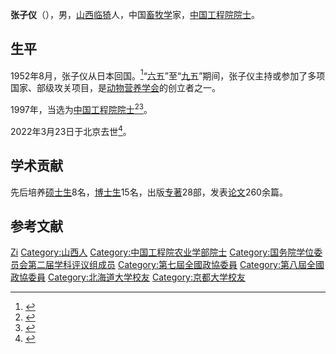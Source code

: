 
{{Otheruses|other=名为张子仪的其他人物|张子仪}}
{{Infobox_Person
| name = 张子仪
| honorific_suffix = [[中国工程院院士|院士]]
|image= 
|box_width= 
| period = 
|birth_name=
| other_names =
| Sex =男
|birth_date= {{birth date|1925|3|4}}
|birth_place= {{CHN-1912|山西省}}[[河东道|河东道]][[临猗县|临猗县]]
|death_date= {{death date and age|2022|3|23|1925|3|4}}
|death_place= {{CHN}}[[北京市|北京市]]
| nationality = {{PRC}}
| 籍贯       = [[山西|山西]][[临猗|临猗]]
| 母校 = [[北海道帝国大学|北海道帝国大学]]<br>[[京都大学|京都大学]]
| 活跃时期   = 
| 机构       = [[中国农业科学院|中国农业科学院]][[中国农业科学院北京畜牧兽医研究所|畜牧研究所]]
| 研究领域   = 饲料营养科学
| 别名     = 
| 知名于   = 
| 职业     = [[动物营养学|动物营养学]]家
| title       = {{ubl
  |{{Infobox People CAE
  |学部 = 农业学部
  |专业 = 
  |当选年 = 1997年
  }}
 }}
| residence =
| party =
| religion =
| spouse = 
| relatives = 
|education= 
*1945年，毕业日本[[北海道帝国大学|北海道帝国大学]]农类预科
*1948年，毕业于日本[[京都大学|京都大学]]农学部，获农学士学位。
*1948年-1952年，日本京都大学研究生院畜产学科攻读[[动物营养学|动物营养学]]研究生。<ref name=":0" />
| past = 
*[[华北农业科学研究所|华北农业科学研究所]]畜牧系一级技术员、饲料组组长
*[[中国农科院|中国农科院]]畜牧研究所副研、研究员
*第七、八届[[全国政协委员|全国政协委员]]
*第一届[[全国饲料工业标准化技术委员会|全国饲料工业标准化技术委员会]]副主任委员
*[[国家动物营养重点实验室|国家动物营养重点实验室]]顾问
*[[中国畜牧兽医学会|中国畜牧兽医学会]]常务理事
*[[动物营养学会|动物营养学会]]常务副会长、会长、名誉会长
*[[中国农学会|中国农学会]]计算机农业应用分会顾问
*[[中国自动化学会|中国自动化学会]]农业专家系统专业委员会顾问
*[[中国饲料工业协会|中国饲料工业协会]]副会长
*农业部第一、二、三、五、六、七届畜牧组专家顾问及科学技术委员会委员
*[[中国工程院|中国工程院]]农业轻纺环保学部[[中国工程院院士|院士]]
*中国工程院科学道德建设委员会委员
| work =
*《中国饲料成分及营养价值表》
*《中国饲料分类法及编码系统》
*《饲料原料标准》
*《饲料卫生标准》
*《饲料监测用近红外光谱分析技术软件》
*《程控人工气候室的研究》
*《猪鸡饲料营养参数及饲料配方新技术》
*《中国饲料数据库》
*《中国农业大百科畜牧卷》（副主编）
*《中国饲料学》ISBN 9787109062559（主编）
|awards=
*获得国家级科技进步奖4项
*获得省级科学进步奖15项
*[[中华科教基金会|中华科教基金会]]杰出贡献奖（1998年）
*[[国家新闻出版总署|国家新闻出版总署]]优秀科技著作一等奖（1999年，《中国农业大百科畜牧卷》）
*国家新闻出版总署第十届全国优秀科技图书二等奖（2001年，《中国饲料学》）
}}

'''张子仪'''（{{bd|1925年|3月4日|2022年|3月23日|catIdx=Bai}}），男，[[山西|山西]][[临猗县|临猗]]人，中国[[畜牧学|畜牧学]]家，[[中国工程院院士|中国工程院院士]]。

== 生平 ==
1952年8月，张子仪从日本回国。<ref>{{Cite web|title=张子仪 (1925-2022）|url=https://www.caas.cn/rcjy1/zjxz/ys/b/50624.html|access-date=2022-04-22|date=2012-05-18|publisher=中国农业科学院}}</ref>“[[第六个五年计划_(中国)|六五]]”至“[[第九个五年计划_(中国)|九五]]”期间，张子仪主持或参加了多项国家、部级攻关项目，是[[动物营养学会|动物营养学会]]的创立者之一。

1997年，当选为[[中国工程院院士|中国工程院院士]]<ref>{{cite web|title=张子仪简介|url=http://www.cae.cn/experts/detail.jsp?id=499|accessdate=2008-05-19|publisher=中国工程院|archiveurl=https://web.archive.org/web/20080312151420/http://www.cae.cn/experts/detail.jsp?id=499|archivedate=2008-03-12|deadurl=yes}}</ref><ref>{{Cite book|title=中国科技统计年鉴 2016|last=国家统计局社会科技和文化产业统计司，科学技术部创新发展司编|location=北京|publisher=[[中国统计出版社|中国统计出版社]]|year=2016.11|isbn=978-7-5037-8032-5|pages=24-26}}</ref>。

2022年3月23日于北京去世<ref name=":0">{{cite news|title=著名动物营养学家张子仪院士逝世|url=https://www.bjnews.com.cn/detail/164803898214690.html|accessdate=2022-03-24|author=周怀宗|date=2022-03-23|work=[[新京报|新京报]]|language=zh}}</ref>。

== 学术贡献 ==
先后培养[[硕士生|硕士生]]8名，[[博士生|博士生]]15名，出版[[专著|专著]]28部，发表[[论文|论文]]260余篇。

== 参考文献 ==
{{Reflist}}

{{中国工程院农业学部院士}}
{{国务院学位委员会第二届学科评议组/农学}}

{{Authority control}}
{{DEFAULTSORT:Zhang张}}
[[Category:张姓|Zi]]
[[Category:山西人|Category:山西人]]
[[Category:中国工程院农业学部院士|Category:中国工程院农业学部院士]]
[[Category:国务院学位委员会第二届学科评议组成员|Category:国务院学位委员会第二届学科评议组成员]]
[[Category:第七屆全國政協委員|Category:第七屆全國政協委員]]
[[Category:第八屆全國政協委員|Category:第八屆全國政協委員]]
[[Category:北海道大学校友|Category:北海道大学校友]]
[[Category:京都大学校友|Category:京都大学校友]]